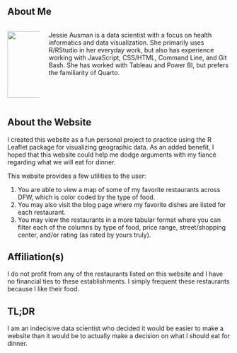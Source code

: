 ## About Me

:::: {.columns}
::: {.column width=15%}
![](./www/me.jpeg){height=150px}
:::

::: {.column width=85%}
Jessie Ausman is a data scientist with a focus on health informatics and data visualization. She primarily uses R/RStudio in her everyday work, but also has experience working with JavaScript, CSS/HTML, Command Line, and Git Bash. She has worked with Tableau and Power BI, but prefers the familiarity of Quarto.
:::
::::

## About the Website

I created this website as a fun personal project to practice using the R Leaflet package for visualizing geographic data. As an added benefit, I hoped that this website could help me dodge arguments with my fiancé regarding what we will eat for dinner.

This website provides a few utilities to the user:

1.  You are able to view a map of some of my favorite restaurants across DFW, which is color coded by the type of food.
2.  You may also visit the blog page where my favorite dishes are listed for each restaurant.
3.  You may view the restaurants in a more tabular format where you can filter each of the columns by type of food, price range, street/shopping center, and/or rating (as rated by yours truly).

## Affiliation(s)

I do not profit from any of the restaurants listed on this website and I have no financial ties to these establishments. I simply frequent these restaurants because I like their food.

## TL;DR

I am an indecisive data scientist who decided it would be easier to make a website than it would be to actually make a decision on what I should eat for dinner.
